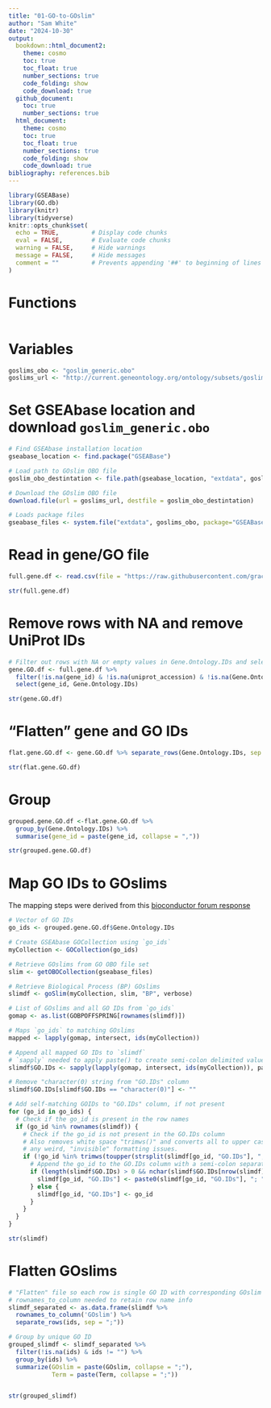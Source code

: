 ```yaml
---
title: "01-GO-to-GOslim"
author: "Sam White"
date: "2024-10-30"
output: 
  bookdown::html_document2:
    theme: cosmo
    toc: true
    toc_float: true
    number_sections: true
    code_folding: show
    code_download: true
  github_document:
    toc: true
    number_sections: true
  html_document:
    theme: cosmo
    toc: true
    toc_float: true
    number_sections: true
    code_folding: show
    code_download: true
bibliography: references.bib
---
```


```r
library(GSEABase)
library(GO.db)
library(knitr)
library(tidyverse)
knitr::opts_chunk$set(
  echo = TRUE,         # Display code chunks
  eval = FALSE,        # Evaluate code chunks
  warning = FALSE,     # Hide warnings
  message = FALSE,     # Hide messages
  comment = ""         # Prevents appending '##' to beginning of lines in code output
)
```

# Functions
```r

```

# Variables
```r
goslims_obo <- "goslim_generic.obo"
goslims_url <- "http://current.geneontology.org/ontology/subsets/goslim_generic.obo"
```

# Set GSEAbase location and download `goslim_generic.obo`
```r
# Find GSEAbase installation location
gseabase_location <- find.package("GSEABase")

# Load path to GOslim OBO file
goslim_obo_destintation <- file.path(gseabase_location, "extdata", goslims_obo, fsep = "/")

# Download the GOslim OBO file
download.file(url = goslims_url, destfile = goslim_obo_destintation)

# Loads package files
gseabase_files <- system.file("extdata", goslims_obo, package="GSEABase")
```

# Read in gene/GO file
```r
full.gene.df <- read.csv(file = "https://raw.githubusercontent.com/grace-ac/paper-pycno-sswd-2021-2022/d1cdf13c36085868df4ef4b75d2b7de03ef08d1c/analyses/25-compare-2021-2022/DEGlist_same_2021-2022_forGOslim.tab", header = TRUE, sep = "\t")

str(full.gene.df)
```

# Remove rows with NA and remove UniProt IDs
```r

# Filter out rows with NA or empty values in Gene.Ontology.IDs and select specific columns
gene.GO.df <- full.gene.df %>%
  filter(!is.na(gene_id) & !is.na(uniprot_accession) & !is.na(Gene.Ontology.IDs) & Gene.Ontology.IDs != "") %>%
  select(gene_id, Gene.Ontology.IDs)

str(gene.GO.df)
```

# "Flatten" gene and GO IDs
```r
flat.gene.GO.df <- gene.GO.df %>% separate_rows(Gene.Ontology.IDs, sep = "; ")

str(flat.gene.GO.df)
```

# Group
```r
grouped.gene.GO.df <-flat.gene.GO.df %>% 
  group_by(Gene.Ontology.IDs) %>%
  summarise(gene_id = paste(gene_id, collapse = ","))

str(grouped.gene.GO.df)
```

# Map GO IDs to GOslims

The mapping steps were derived from this [bioconductor forum response](https://support.bioconductor.org/p/128407/#128408)
```r
# Vector of GO IDs
go_ids <- grouped.gene.GO.df$Gene.Ontology.IDs

# Create GSEAbase GOCollection using `go_ids`
myCollection <- GOCollection(go_ids)

# Retrieve GOslims from GO OBO file set
slim <- getOBOCollection(gseabase_files)

# Retrieve Biological Process (BP) GOslims
slimdf <- goSlim(myCollection, slim, "BP", verbose)

# List of GOslims and all GO IDs from `go_ids`
gomap <- as.list(GOBPOFFSPRING[rownames(slimdf)])

# Maps `go_ids` to matching GOslims
mapped <- lapply(gomap, intersect, ids(myCollection))

# Append all mapped GO IDs to `slimdf`
# `sapply` needed to apply paste() to create semi-colon delimited values
slimdf$GO.IDs <- sapply(lapply(gomap, intersect, ids(myCollection)), paste, collapse=";")

# Remove "character(0) string from "GO.IDs" column
slimdf$GO.IDs[slimdf$GO.IDs == "character(0)"] <- ""

# Add self-matching GOIDs to "GO.IDs" column, if not present
for (go_id in go_ids) {
  # Check if the go_id is present in the row names
  if (go_id %in% rownames(slimdf)) {
    # Check if the go_id is not present in the GO.IDs column
    # Also removes white space "trimws()" and converts all to upper case to handle
    # any weird, "invisible" formatting issues.
    if (!go_id %in% trimws(toupper(strsplit(slimdf[go_id, "GO.IDs"], ";")[[1]]))) {
      # Append the go_id to the GO.IDs column with a semi-colon separator
      if (length(slimdf$GO.IDs) > 0 && nchar(slimdf$GO.IDs[nrow(slimdf)]) > 0) {
        slimdf[go_id, "GO.IDs"] <- paste0(slimdf[go_id, "GO.IDs"], "; ", go_id)
      } else {
        slimdf[go_id, "GO.IDs"] <- go_id
      }
    }
  }
}

str(slimdf)
```


# Flatten GOslims
```r
# "Flatten" file so each row is single GO ID with corresponding GOslim
# rownames_to_column needed to retain row name info
slimdf_separated <- as.data.frame(slimdf %>% 
  rownames_to_column('GOslim') %>% 
  separate_rows(ids, sep = ";"))

# Group by unique GO ID
grouped_slimdf <- slimdf_separated %>%
  filter(!is.na(ids) & ids != "") %>%
  group_by(ids) %>%
  summarize(GOslim = paste(GOslim, collapse = ";"),
            Term = paste(Term, collapse = ";"))


str(grouped_slimdf)
```